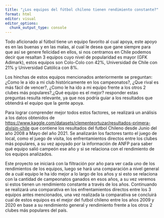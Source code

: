 ```yaml
---
title: "¿Los equipos del fútbol chileno tienen rendimiento constante?"
format: html
editor: visual
editor_options: 
  chunk_output_type: console
---
```


Todo aficionado al fútbol tiene un equipo favorito al cual apoya, este apoyo es en las buenas y en las malas, al cual le desea que gane siempre para que así se genere felicidad en ellos, si nos centramos en Chile podemos decir que resaltan 3 equipos cuyo nivel de popularidad es mayor (GFK Adimark), estos equipos son Colo-Colo con 42%, Universidad de Chile con 21% y Universidad Católica con 8%.

Los hinchas de estos equipos mencionados anteriormente se preguntan: ¿Como le a ido a mi club históricamente en los campeonatos?, ¿Que rival es más fácil de vencer?, ¿Como le ha ido a mi equipo frente a los otros 2 clubes más populares?,¿Qué equipo es el mejor? responder estas preguntas resulta relevante, ya que nos podría guiar a los resultados que obtendrá el equipo que la gente apoya.

Para lograr comprender mejor todos estos factores, se realizará un análisis a los datos obtenidos de <https://www.kaggle.com/datasets/clementeortuzar/resultados-primera-divisin-chile> que contiene los resultados del futbol Chileno desde Junio del año 2008 a Mayo del año 2021. Se analizarán los factores tanto el juego de local, como el juego de visita, los enfrentamientos directos entre los clubes más populares, a su vez apoyado por la información de ANFP para saber qué equipo salió campeón ese año y si se relaciona con el rendimiento de los equipos analizados.

Este proyecto se iniciará con la filtración por año para ver cada uno de los rendimientos de los equipos, luego se hará una comparación a nivel general de a cuál equipo le ha ido mejor a lo largo de los años y si esto se relaciona con la cantidad de campeonatos ganados en esos años, a su vez veremos si estos tienen un rendimiento constante a través de los años. Continuando se realizará una comparativa en los enfrentamientos directos entre los 3 equipos antes mencionados, una vez realizada la comparativa se concluirá cual de estos equipos es el mejor del futbol chileno entre los años 2009 y 2020 en base a su rendimiento general y rendimiento frente a los otros 2 clubes más populares del país.
